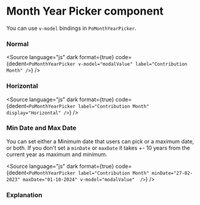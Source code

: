 # Month Year Picker component




You can use `v-model` bindings in `PoMonthYearPicker`.

### Normal

<Story of={PoMonthYearPickerStories.Normal} />

<Source
	language="js"
	dark
	format={true}
	code={dedent`
    <PoMonthYearPicker v-model="modalValue" label="Contribution Month" />
  `}
/>

### Horizontal

<Story of={PoMonthYearPickerStories.Horizontal} />

<Source
	language="js"
	dark
	format={true}
	code={dedent`
    <PoMonthYearPicker
        label="Contribution Month"
        display="Horizontal"
    />
  `}
/>

### Min Date and Max Date

You can set either a Minimum date that users can pick or a maximum date, or both. If you don't set a `minDate` or `maxDate` it takes +- 10 years from the current year as maximum and minimum.

<Story of={PoMonthYearPickerStories.MinMax} />

<Source
	language="js"
	dark
	format={true}
	code={dedent`
    <PoMonthYearPicker
        label="Contribution Month"
        minDate="27-02-2023"
        maxDate="01-10-2024"
        v-model="modalValue" 
    />
  `}
/>

### Explanation

<ArgTypes of={PoMonthYearPickerStories} />
